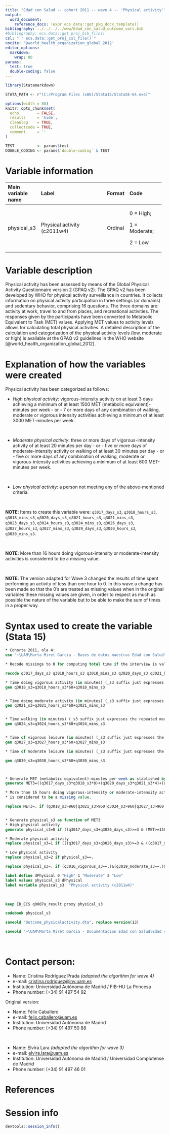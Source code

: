 ```yaml
---
title: "Edad con Salud -- cohort 2011 -- wave 4 -- 'Physical activity'"
output:
  word_document:
    reference_docx: !expr ecs.data::get_pkg_docx_template()
bibliography: ../../../../www/Edad_con_salud_outcome_vars.bib
#bibliography: ecs.data::get_proj_bib_file()
csl: "`r ecs.data::get_proj_csl_file()`"
nocite: '@world_health_organization_global_2012'
editor_options: 
  markdown:
    wrap: 80
params:
  test: true
  double-coding: false
---
```


```r
library(Statamarkdown)

STATA_PATH <- r"(C:/Program Files (x86)/Stata15/StataSE-64.exe)"

options(width = 88) 
knitr::opts_chunk$set( 
  echo        = FALSE, 
  results     = 'hide',
  cleanlog    = TRUE,  
  collectcode = TRUE,  
  comment     = ''     
)

TEST          <- params$test
DOUBLE_CODING <- params$`double-coding` & TEST
```

# Variable information

+--------------------+------------------------------------------+------------+----------------------+
| Main variable name | Label                                    | Format     | Code                 |
+:===================+:=========================================+:===========+:=====================+
| physical_s3        | Physical activity (c2011w4)              | Ordinal    | 0 = High;            |
|                    |                                          |            |                      |
|                    |                                          |            | 1 = Moderate;        |
|                    |                                          |            |                      |
|                    |                                          |            | 2 = Low              |
|                    |                                          |            |                      |          
+--------------------+------------------------------------------+------------+----------------------+


# Variable description

Physical activity has been assessed by means of the Global Physical Activity 
Questionnaire version 2 (GPAQ v2). The GPAQ v2 has been developed by WHO for 
physical activity surveillance in countries. It collects information on physical
activity participation in three settings (or domains) and sedentary behavior, 
comprising 16 questions. The three domains are: activity at work, travel to and
from places, and recreational activities. The responses given by the 
participants have been converted to Metabolic Equivalent to Task (MET) values. 
Applying MET values to activity levels allows for calculating total physical 
activities. A detailed description of the calculation and categorization of the
physical activity levels (low, moderate or high) is available at the GPAQ v2 
guidelines in the WHO website [@world_health_organization_global_2012].

# Explanation of how the variables were created


Physical activity has been categorized as follows:

-  	_High physical activity_: vigorous-intensity activity on at least 3 days 
  achieving a minimum of at least 1500 MET (metabolic equivalent)-minutes per 
  week - or - 7 or more days of any combination of walking, moderate or vigorous 
  intensity activities achieving a minimum of at least 3000 MET-minutes per 
  week.
  
<br>

-	_Moderate physical activity_: three or more days of vigorous-intensity 
  activity of at least 20 minutes per day - or - five or more days of 
  moderate-intensity activity or walking of at least 30 minutes per day - or - 
  five or more days of any combination of walking, moderate or 
  vigorous-intensity activities achieving a minimum of at least 600 MET-minutes
  per week.
  
 <br>
  
-	_Low physical activity_: a person not meeting any of the above-mentioned
  criteria.

<br>

**NOTE**: Items to create this variable were: `q3017_days_s3`, `q3018_hours_s3`, 
`q3018_mins_s3`, `q3020_days_s3`, `q3021_hours_s3`, `q3021_mins_s3`, 
`q3023_days_s3`, `q3024_hours_s3`,  `q3024_mins_s3`, `q3026_days_s3`, 
`q3027_hours_s3`, `q3027_mins_s3`, `q3029_days_s3`, `q3030_hours_s3`,
`q3030_mins_s3`.

<br>

**NOTE**: More than 16 hours doing vigorous-intensity or moderate-intensity
activities is considered to be a missing value.

<br>

**NOTE**: The version adapted for Wave 3 changed the results of time spent 
performing an activity of less than one hour to 0. In this wave a change has 
been made so that the 0's are treated as missing values when in the original 
variables these missing values are given, in order to respect as much as 
possible the nature of the variable but to be able to make the sum of times
in a proper way. 

# Syntax used to create the variable (Stata 15)

```stata
* Cohorte 2011, ola 4:
use "~\UAM\Marta Miret Garcia - Bases de datos maestras Edad con Salud\Ola_4\Cohorte 2011\rawdata_c2011w4.dta"
```

```stata

* Recode missings to 0 for computing total time if the interview is valid

recode q3017_days_s3 q3018_hours_s3 q3018_mins_s3 q3020_days_s3 q3021_hours_s3 q3021_mins_s3 q3023_days_s3 q3024_hours_s3 q3024_mins_s3 q3026_days_s3 q3027_hours_s3 q3027_mins_s3 q3029_days_s3 q3030_hours_s3 q3030_mins_s3 (.=0) if q0007a_result_s3==1

* Time doing vigorous activity (in minutes) (_s3 suffix just expresses the repeated measure ID)
gen q3018_s3=q3018_hours_s3*60+q3018_mins_s3


* Time doing moderate activity (in minutes) (_s3 suffix just expresses the repeated measure ID)
gen q3021_s3=q3021_hours_s3*60+q3021_mins_s3


* Time walking (in minutes) (_s3 suffix just expresses the repeated measure ID)
gen q3024_s3=q3024_hours_s3*60+q3024_mins_s3


* Time of vigorous leisure (in minutes) (_s3 suffix just expresses the repeated measure ID) 
gen q3027_s3=q3027_hours_s3*60+q3027_mins_s3 

* Time of moderate leisure (in minutes) (_s3 suffix just expresses the repeated measure ID) 

gen q3030_s3=q3030_hours_s3*60+q3030_mins_s3



* Generate MET (metabolic equivalent)-minutes per week as stablished by GPAQ guide
generate MET3=((q3017_days_s3*q3018_s3*8)+(q3020_days_s3*q3021_s3*4)+(q3023_days_s3*q3024_s3*4)+(q3026_days_s3*q3027_s3*8)+(q3029_days_s3*q3030_s3*4))

* More than 16 hours doing vigorous-intensity or moderate-intensity activities,
* is considered to be a missing value. 

replace MET3=. if (q3018_s3>960|q3021_s3>960|q3024_s3>960|q3027_s3>960|q3030_s3>960)|((q3017_days_s3==. & q3018_s3>0)| (q3020_days_s3==. & q3021_s3>0)| (q3023_days_s3==. & q3024_s3>0)|(q3026_days_s3==. & q3027_s3>0)|(q3029_days_s3==. & q3030_s3>0))


* Generate physical_s3 as function of MET3
* High physical activity
generate physical_s3=0 if ((q3017_days_s3+q3026_days_s3)>=3 & (MET>=1500)) | (((q3017_days_s3+q3020_days_s3+q3023_days_s3+q3026_days_s3+q3029_days_s3)>=7) & (MET>=3000))

* Moderate physical activity
replace physical_s3=1 if (((q3017_days_s3+q3026_days_s3)>=3 & ((q3017_days_s3*q3018_s3)+(q3026_days_s3*q3027_s3))>=60) |                           ((q3020_days_s3+q3023_days_s3+q3029_days_s3)>=5 & ((q3020_days_s3*q3021_s3)+(q3023_days_s3*q3024_s3)+(q3029_days_s3*q3030_s3))>=150) |                   ((q3017_days_s3+q3020_days_s3+q3023_days_s3+q3026_days_s3+q3029_days_s3)>=5 & (MET>=600)))& (physical_s3!=0)

* Low physical activity
replace physical_s3=2 if physical_s3==.

replace physical_s3=. if (q3016_vigorous_s3==.)&(q3019_moderate_s3==.)&(q3022_walk_s3==.)&(q3025_leisure_s3==.)&(q3028_moderate_s3==.)

label define dPhysical 0 "High" 1 "Moderate" 2 "Low"
label values physical_s3 dPhysical
label variable physical_s3  "Physical activity (c2011w4)"

```


<br>

```stata
keep ID_ECS q0007a_result proxy physical_s3

codebook physical_s3
```


```stata
saveold "Outcome_physicalactivity.dta", replace version(13)
```


```stata
saveold "~\UAM\Marta Miret Garcia - Documentacion Edad con Salud\Edad con salud - Ola 4\Outcomes\Cohorte 2011\Outcome datasets\Outcome_physicalactivity.dta", replace version(13)
```

<br>

# Contact person:

-   Name: Cristina Rodríguez Prada _(adapted the algorithm for wave 4)_
-   e-mail:
    [cristina.rodriguez@inv.uam.es](mailto:cristina.rodriguez@inv.uam.es){.email}
-   Institution: Universidad Autónoma de Madrid / FIB-HU La Princesa
-   Phone number: (+34) 91 497 54 92

\newpage

Original version:

-   Name: Félix Caballero
-   e-mail:
    [felix.caballero@uam.es](mailto:felix.caballero@uam.es){.email}
-   Institution: Universidad Autónoma de Madrid
-   Phone number: (+34) 91 497 50 88

<br>

-   Name: Elvira Lara _(adapted the algorithm for wave 3)_
-   e-mail:
    [elvira.lara@uam.es](mailto:elvira.lara@uam.es){.email}
-   Institution: Universidad Autónoma de Madrid / Universidad Complutense de Madrid
-   Phone number: (+34) 91 497 46 01

# References

::: {#refs}
:::

\newpage

# Session info

```r
devtools::session_info()
```
